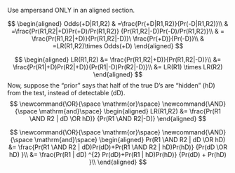 

Use ampersand ONLY in an aligned section.


$$
\begin{aligned}
Odds(+D|R1,R2) & =\frac{Pr(+D|R1,R2)}{Pr(-D|R1,R2)}\\
& =\frac{Pr(R1,R2|+D)Pr(+D)/Pr(R1,R2)}
      {Pr(R1,R2|-D)Pr(-D)/Pr(R1,R2)}\\
& = \frac{Pr(R1,R2|+D)}{Pr(R1,R2|-D)}\ \frac{Pr(+D)}{Pr(-D)}\\
& =LR(R1,R2)\times Odds(+D)
\end{aligned}
$$

$$
\begin{aligned}
LR(R1,R2) &= 
\frac{Pr(R1,R2|+D)}{Pr(R1,R2|-D)}\\
&= \frac{Pr(R1|+D)Pr(R2|+D)}{Pr(R1|-D)Pr(R2|-D)}\\
&= LR(R1) \times LR(R2)
\end{aligned}
$$
Now, suppose the "prior" says that half of the true D's are "hidden" (hD) from the test, instead of detectable (dD).
$$
\newcommand{\OR}{\space \mathrm{or}\space}
\newcommand{\AND}{\space \mathrm{and}\space}
\begin{aligned}
LR(R1,R2)
&= 
\frac{Pr(R1 \AND R2 | dD \OR hD)} 
  {Pr(R1 \AND R2|-D)}
\end{aligned}
$$

$$
\newcommand{\OR}{\space \mathrm{or}\space}
\newcommand{\AND}{\space \mathrm{and}\space}
\begin{aligned}
Pr(R1 \AND R2 | dD \OR hD)
&= 
\frac{Pr(R1 \AND R2 | dD)Pr(dD)+Pr(R1 \AND R2 | hD)Pr(hD)}
{Pr(dD \OR  hD)
}\\
&= 
\frac{Pr(R1 | dD) ^{2} Pr(dD)+Pr(R1 | hD)Pr(hD)}
{Pr(dD) + Pr(hD)
}\\
\end{aligned}
$$
